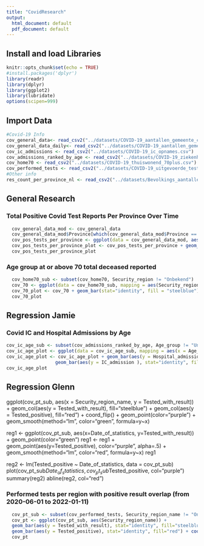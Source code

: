 ```yaml
---
title: "CovidResearch"
output:
  html_document: default
  pdf_document: default
---
```

## Install and load Libraries
```r
knitr::opts_chunk$set(echo = TRUE)
#install.packages('dplyr')
library(readr)
library(dplyr)
library(ggplot2)
library(lubridate)
options(scipen=999)
```
## Import Data
```r
#Covid-19 Info
cov_general_data<- read_csv2("../datasets/COVID-19_aantallen_gemeente_cumulatief.csv")
cov_general_data_daily<- read_csv2("../datasets/COVID-19_aantallen_gemeente_per_dag.csv")
cov_ic_admissions <- read_csv2("../datasets/COVID-19_ic_opnames.csv")
cov_admissions_ranked_by_age <- read_csv2("../datasets/COVID-19_ziekenhuis_ic_opnames_per_leeftijdsgroep.csv")
cov_home70 <- read_csv2("../datasets/COVID-19_thuiswonend_70plus.csv")
cov_performed_tests <- read_csv2("../datasets/COVID-19_uitgevoerde_testen.csv")
#Other info
res_count_per_province_nl <- read_csv2("../datasets/Bevolkings_aantallen_per_provincie.csv")
```
##    General Research

###   Total Positive Covid Test Reports Per Province Over Time
```r
  cov_general_data_mod <- cov_general_data
  cov_general_data_mod$Province[which(cov_general_data_mod$Province == "Fryslân")] <- "Friesland"
  cov_pos_tests_per_province <- ggplot(data = cov_general_data_mod, aes(Date_of_report, Total_reported, color = Province))
  cov_pos_tests_per_province_plot <- cov_pos_tests_per_province + geom_col()
  cov_pos_tests_per_province_plot
```

###   Age group at or above 70 total deceased reported
```r
  cov_home70_sub <- subset(cov_home70, Security_region != "Onbekend")
  cov_70 <- ggplot(data = cov_home70_sub, mapping = aes(Security_region, Total_deceased_reported))
  cov_70_plot <- cov_70 + geom_bar(stat="identity", fill = "steelblue") + coord_flip()
  cov_70_plot
```

## Regression Jamie

###   Covid IC and Hospital Admissions by Age

```r

cov_ic_age_sub <- subset(cov_admissions_ranked_by_age, Age_group != "Unknown");
cov_ic_age_plot <- ggplot(data = cov_ic_age_sub, mapping = aes(x = Age_group))
cov_ic_age_plot <- cov_ic_age_plot + geom_bar(aes(y = Hospital_admission ), stat="identity", fill = "steelblue") +
                  geom_bar(aes(y = IC_admission ), stat="identity", fill = "red") + coord_flip()
cov_ic_age_plot

```

## Regression Glenn

<!-- I tried to make regressions of the total amount of tests performed in The Netherlands with the total amount of positives taken out from it -->

<!-- Bar plot that shows the total amount of Covid-19 tests performed in The Netherlands between 2020-06-01 and 2022-01-11 with an overlap showing the total amount of positive results per region 
  X = Amount of tests
  Y = Regions were tests have been performed
  Blue+red = Total tests per region
  Red = Total positives per region
-->

ggplot(cov_pt_sub, aes(x = Security_region_name, y = Tested_with_result)) +
  geom_col(aes(y = Tested_with_result), fill="steelblue") +
  geom_col(aes(y = Tested_positive), fill="red") + coord_flip() + geom_point(color="purple") + 
  geom_smooth(method="lm", color="green",  formula=y~x)
  
  <!-- Total amount of tests performed and positive tests per date of statistics from regions in The Netherlands (2020-06-01 - 2021-01-11)
    X = The date of statistics
    Y = Amount of resulted tests
    Green = Amount of resulted tests per date
    Purple = Total of positives per date
  -->
  
reg1 <- ggplot(cov_pt_sub, aes(x=Date_of_statistics, y=Tested_with_result)) + 
geom_point(color="green")
reg1 <- reg1 + geom_point(aes(y=Tested_positive), color="purple", alpha=.5) + geom_smooth(method="lm", color="red", formula=y~x)
reg1

<!-- Positive results per date of statistics from regions in The Netherlands (2020-06-01 - 2021-01-11) -->
reg2 <- lm(Tested_positive ~ Date_of_statistics, data = cov_pt_sub)
plot(cov_pt_sub$Date_of_statistics, cov_pt_sub$Tested_positive, col="purple")
summary(reg2)
abline(reg2, col="red")


### Performed tests per region with positive result overlap (from 2020-06-01 to 2022-01-11)
```r
  cov_pt_sub <- subset(cov_performed_tests, Security_region_name != "Onbekend")
  cov_pt <- ggplot(cov_pt_sub, aes(Security_region_name)) + 
  geom_bar(aes(y = Tested_with_result), stat="identity", fill="steelblue") + coord_flip() + 
  geom_bar(aes(y = Tested_positive), stat="identity", fill="red") + coord_flip()
  cov_pt
```